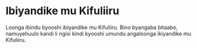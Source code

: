 # Ibiyandike mu Kifuliiru
Loonga ibindu byooshi ibiyandike mu Kifuliiru. Bino byangaba bitaabo, namuyehuulo kandi li ngisi kindi kyooshi umundu angaloonga ikiyandike mu Kifuliiru.
